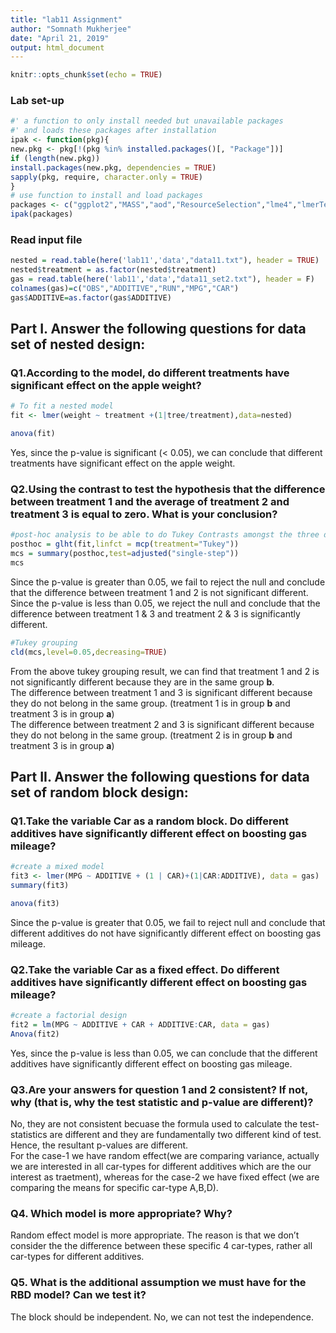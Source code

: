 ```yaml
---
title: "lab11 Assignment"
author: "Somnath Mukherjee"
date: "April 21, 2019"
output: html_document
---
```


```r
knitr::opts_chunk$set(echo = TRUE)
```


###  Lab set-up 
```r
#' a function to only install needed but unavailable packages
#' and loads these packages after installation
ipak <- function(pkg){
new.pkg <- pkg[!(pkg %in% installed.packages()[, "Package"])]
if (length(new.pkg))
install.packages(new.pkg, dependencies = TRUE)
sapply(pkg, require, character.only = TRUE)
}
# use function to install and load packages
packages <- c("ggplot2","MASS","aod","ResourceSelection","lme4","lmerTest","multcomp","gmodels","car","lsmeans","here")
ipak(packages)
```

### Read input file
```r
nested = read.table(here('lab11','data',"data11.txt"), header = TRUE)
nested$treatment = as.factor(nested$treatment)
gas = read.table(here('lab11','data',"data11_set2.txt"), header = F)
colnames(gas)=c("OBS","ADDITIVE","RUN","MPG","CAR")
gas$ADDITIVE=as.factor(gas$ADDITIVE)

```

## Part I. Answer the following questions for data set of nested design:  
### Q1.According to the model, do different treatments have significant effect on the apple weight?     

```r
# To fit a nested model
fit <- lmer(weight ~ treatment +(1|tree/treatment),data=nested)
```


```r
anova(fit)
```
  
Yes, since the p-value is significant (< 0.05), we can conclude that different treatments have significant effect on the apple weight.    


### Q2.Using the contrast to test the hypothesis that the difference between treatment 1 and the average of treatment 2 and treatment 3 is equal to zero. What is your conclusion?   
```r
#post-hoc analysis to be able to do Tukey Contrasts amongst the three different treatments:
posthoc = glht(fit,linfct = mcp(treatment="Tukey"))
mcs = summary(posthoc,test=adjusted("single-step"))
mcs
```

Since the p-value is greater than 0.05, we fail to reject the null and conclude that the difference between treatment 1 and 2 is not significant different.  
Since the p-value is less than 0.05, we reject the null and conclude that the difference between treatment 1 & 3 and treatment 2 & 3 is significantly different.    

```r
#Tukey grouping
cld(mcs,level=0.05,decreasing=TRUE)
```

From the above tukey grouping result, we can find that treatment 1 and 2 is not significantly different because they are in the same group **b**.  
The difference between treatment 1 and 3 is significant different because they do not belong in the same group. (treatment 1 is in group **b** and treatment 3 is in group **a**)  
The difference between treatment 2 and 3 is significant different because they do not belong in the same group. (treatment 2 is in group **b** and treatment 3 is in group **a**)  


## Part II. Answer the following questions for data set of random block design:  
### Q1.Take the variable Car as a random block. Do different additives have significantly different effect on boosting gas mileage?      


```r
#create a mixed model
fit3 <- lmer(MPG ~ ADDITIVE + (1 | CAR)+(1|CAR:ADDITIVE), data = gas)
summary(fit3)
```


```r
anova(fit3)
```

Since the p-value is greater that 0.05, we fail to reject null and conclude that different additives do not have significantly different effect on boosting gas mileage.    

### Q2.Take the variable Car as a fixed effect. Do different additives have significantly different effect on boosting gas mileage?      
   

```r
#create a factorial design
fit2 = lm(MPG ~ ADDITIVE + CAR + ADDITIVE:CAR, data = gas)
Anova(fit2)
```

Yes, since the p-value is less than 0.05, we can conclude that the different additives have significantly different effect on boosting gas mileage.  

### Q3.Are your answers for question 1 and 2 consistent? If not, why (that is, why the test statistic and p-value are different)?  
No, they are not consistent becuase the formula used to calculate the test-statistics are different and they are fundamentally two different kind of test. Hence, the resultant p-values are different.      
For the case-1 we have random effect(we are comparing variance, actually we are interested in all car-types for different additives which are the our interest as traetment), whereas for the case-2 we have fixed effect (we are comparing the means for specific car-type A,B,D).    

### Q4. Which model is more appropriate? Why?
Random effect model is more appropriate. The reason is that we don’t consider the the difference between these specific 4 car-types, rather all car-types for different additives.        

### Q5. What is the additional assumption we must have for the RBD model? Can we test it?  
The block should be independent. No, we can not test the independence.    
